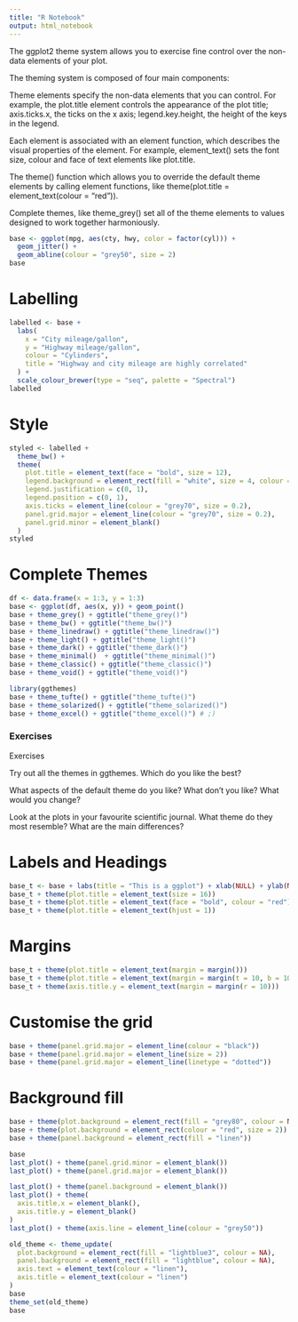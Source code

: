 ```yaml
---
title: "R Notebook"
output: html_notebook
---
```



The ggplot2 theme system allows you to exercise fine control over the non-data elements of your plot.


The theming system is composed of four main components:

Theme elements specify the non-data elements that you can control. For example, the plot.title element controls the appearance of the plot title; axis.ticks.x, the ticks on the x axis; legend.key.height, the height of the keys in the legend.

Each element is associated with an element function, which describes the visual properties of the element. For example, element_text() sets the font size, colour and face of text elements like plot.title.

The theme() function which allows you to override the default theme elements by calling element functions, like theme(plot.title = element_text(colour = "red")).

Complete themes, like theme_grey() set all of the theme elements to values designed to work together harmoniously.

```r
base <- ggplot(mpg, aes(cty, hwy, color = factor(cyl))) +
  geom_jitter() + 
  geom_abline(colour = "grey50", size = 2)
base
```



# Labelling

```r
labelled <- base +
  labs(
    x = "City mileage/gallon",
    y = "Highway mileage/gallon",
    colour = "Cylinders",
    title = "Highway and city mileage are highly correlated"
  ) +
  scale_colour_brewer(type = "seq", palette = "Spectral")
labelled
```

# Style
```r
styled <- labelled +
  theme_bw() + 
  theme(
    plot.title = element_text(face = "bold", size = 12),
    legend.background = element_rect(fill = "white", size = 4, colour = "white"),
    legend.justification = c(0, 1),
    legend.position = c(0, 1),
    axis.ticks = element_line(colour = "grey70", size = 0.2),
    panel.grid.major = element_line(colour = "grey70", size = 0.2),
    panel.grid.minor = element_blank()
  )
styled
```


# Complete Themes
```r
df <- data.frame(x = 1:3, y = 1:3)
base <- ggplot(df, aes(x, y)) + geom_point()
base + theme_grey() + ggtitle("theme_grey()")
base + theme_bw() + ggtitle("theme_bw()")
base + theme_linedraw() + ggtitle("theme_linedraw()")
base + theme_light() + ggtitle("theme_light()")
base + theme_dark() + ggtitle("theme_dark()")
base + theme_minimal()  + ggtitle("theme_minimal()")
base + theme_classic() + ggtitle("theme_classic()")
base + theme_void() + ggtitle("theme_void()")

```
```r
library(ggthemes)
base + theme_tufte() + ggtitle("theme_tufte()")
base + theme_solarized() + ggtitle("theme_solarized()")
base + theme_excel() + ggtitle("theme_excel()") # ;)
```

### Exercises


Exercises

Try out all the themes in ggthemes. Which do you like the best?

What aspects of the default theme do you like? What don't you like?
What would you change?

Look at the plots in your favourite scientific journal. What theme do they most resemble? What are the main differences?




# Labels and Headings
```r
base_t <- base + labs(title = "This is a ggplot") + xlab(NULL) + ylab(NULL)
base_t + theme(plot.title = element_text(size = 16))
base_t + theme(plot.title = element_text(face = "bold", colour = "red"))
base_t + theme(plot.title = element_text(hjust = 1))
```

# Margins
```r
base_t + theme(plot.title = element_text(margin = margin()))
base_t + theme(plot.title = element_text(margin = margin(t = 10, b = 10)))
base_t + theme(axis.title.y = element_text(margin = margin(r = 10)))
```


# Customise the grid
```r
base + theme(panel.grid.major = element_line(colour = "black"))
base + theme(panel.grid.major = element_line(size = 2))
base + theme(panel.grid.major = element_line(linetype = "dotted"))

```


# Background fill
```r
base + theme(plot.background = element_rect(fill = "grey80", colour = NA))
base + theme(plot.background = element_rect(colour = "red", size = 2))
base + theme(panel.background = element_rect(fill = "linen"))
```

```r
base
last_plot() + theme(panel.grid.minor = element_blank())
last_plot() + theme(panel.grid.major = element_blank())

last_plot() + theme(panel.background = element_blank())
last_plot() + theme(
  axis.title.x = element_blank(), 
  axis.title.y = element_blank()
)
last_plot() + theme(axis.line = element_line(colour = "grey50"))

```



```r
old_theme <- theme_update(
  plot.background = element_rect(fill = "lightblue3", colour = NA),
  panel.background = element_rect(fill = "lightblue", colour = NA),
  axis.text = element_text(colour = "linen"),
  axis.title = element_text(colour = "linen")
)
base
theme_set(old_theme)
base
```

